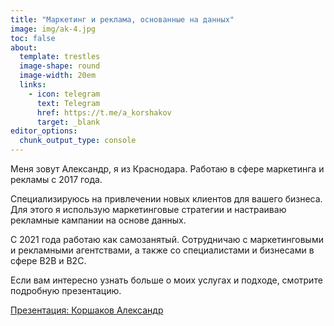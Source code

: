 ```yaml
---
title: "Маркетинг и реклама, основанные на данных"
image: img/ak-4.jpg
toc: false
about: 
  template: trestles 
  image-shape: round
  image-width: 20em
  links: 
    - icon: telegram
      text: Telegram
      href: https://t.me/a_korshakov
      target: _blank
editor_options: 
  chunk_output_type: console
---
```


Меня зовут Александр, я из Краснодара. Работаю в сфере маркетинга и рекламы с 2017 года.

Специализируюсь на привлечении новых клиентов для вашего бизнеса. Для этого я использую маркетинговые стратегии и настраиваю рекламные кампании на основе данных.

С 2021 года работаю как самозанятый. Сотрудничаю с маркетинговыми и рекламными агентствами, а также со специалистами и бизнесами в сфере B2B и B2C.

Если вам интересно узнать больше о моих услугах и подходе, смотрите подробную презентацию.

[Презентация: Коршаков Александр](/about/korshakov.qmd){target="_blank"}




